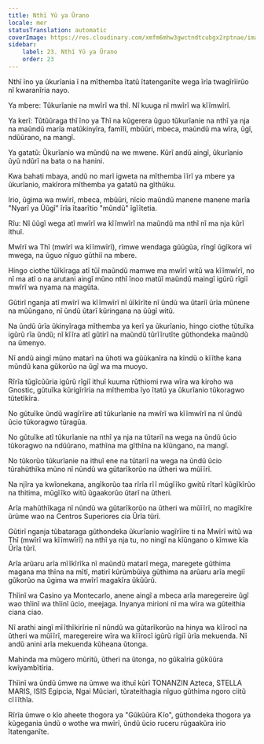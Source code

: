 ```yaml
---
title: Nthī Yũ ya Ũrano
locale: mer
statusTranslation: automatic
coverImage: https://res.cloudinary.com/xmfm6mhw3gwctndtcubgx2rptnae/image/upload/v1740468922/small_cover_tratado_de_psicologia_revolucionaria_a4c0dca4e0.webp
sidebar:
    label: 23. Nthī Yũ ya Ũrano
    order: 23
---
```

Nthĩ ĩno ya ũkurĩania ĩ na mĩthemba ĩtatũ ĩtatenganĩte wega ĩrĩa twagĩrĩirũo nĩ kwaranĩria nayo.

Ya mbere: Tũkurĩanie na mwĩrĩ wa thĩ. Nĩ kuuga nĩ mwĩrĩ wa kĩĩmwĩrĩ.

Ya kerĩ: Tũtũũraga thĩ ĩno ya Thĩ na kũgerera ũguo tũkurĩanie na nthĩ ya nja na maũndũ marĩa matũkinyĩra, famĩlĩ, mbũũri, mbeca, maũndũ ma wĩra, ũgĩ, ndũũrano, na mangĩ.

Ya gatatũ: Ũkurĩanio wa mũndũ na we mwene. Kũrĩ andũ aingĩ, ũkurĩanio ũyũ ndũrĩ na bata o na hanini.

Kwa bahati mbaya, andũ no marĩ igweta na mĩthemba ĩĩrĩ ya mbere ya ũkurĩanio, makĩrora mĩthemba ya gatatũ na gĩthũku.

Irio, ũgima wa mwĩrĩ, mbeca, mbũũri, nĩcio maũndũ manene manene marĩa "Nyarĩ ya Ũũgĩ" ĩrĩa ĩtaarĩtio "mũndũ" ĩgĩĩtetia.

Rĩu: Nĩ ũũgĩ wega atĩ mwĩrĩ wa kĩĩmwĩrĩ na maũndũ ma nthĩ nĩ ma nja kũrĩ ithuĩ.

Mwĩrĩ wa Thĩ (mwĩrĩ wa kĩĩmwĩrĩ), rĩmwe wendaga gũũgũa, rĩngĩ ũgĩkora wĩ mwega, na ũguo nĩguo gũthiĩ na mbere.

Hingo ciothe tũĩkĩraga atĩ tũĩ maũndũ mamwe ma mwĩrĩ witũ wa kĩĩmwĩrĩ, no nĩ ma atĩ o na arutani aingĩ mũno nthĩ ĩnoo matũĩ maũndũ maingĩ igũrũ rĩgiĩ mwĩrĩ wa nyama na magũta.

Gũtirĩ nganja atĩ mwĩrĩ wa kĩĩmwĩrĩ nĩ ũĩkĩrĩte nĩ ũndũ wa ũtariĩ ũrĩa mũnene na mũũngano, nĩ ũndũ ũtarĩ kũringana na ũũgĩ witũ.

Na ũndũ ũrĩa ũkinyĩraga mĩthemba ya kerĩ ya ũkurĩanio, hingo ciothe tũtuĩka igũrũ rĩa ũndũ; nĩ kĩĩra atĩ gũtirĩ na maũndũ tũrĩĩrutĩte gũthondeka maũndũ na ũmenyo.

Nĩ andũ aingĩ mũno matarĩ na ũhoti wa gũũkanĩra na kĩndũ o kĩĩthe kana mũndũ kana gũkorũo na ũgĩ wa ma muoyo.

Rĩrĩa tũgĩcũũria igũrũ rĩgiĩ ithuĩ kuuma rũthiomi rwa wĩra wa kiroho wa Gnostic, gũtuĩka kũrigĩrĩria na mĩthemba ĩyo ĩtatũ ya ũkurĩanio tũkoragwo tũtetĩkĩra.

No gũtuĩke ũndũ wagĩrĩire atĩ tũkurĩanie na mwĩrĩ wa kĩĩmwĩrĩ na nĩ ũndũ ũcio tũkoragwo tũragũa.

No gũtuĩke atĩ tũkurĩanie na nthĩ ya nja na tũtariĩ na wega na ũndũ ũcio tũkoragwo na ndũũrano, mathĩna ma gĩthĩna na kĩũngano, na mangĩ.

No tũkorũo tũkurĩanie na ithuĩ ene na tũtariĩ na wega na ũndũ ũcio tũrahũthĩka mũno nĩ nũndũ wa gũtarĩkorũo na ũtheri wa mũĩĩrĩ.

Na njĩra ya kwĩonekana, angĩkorũo taa rĩrĩa rĩĩ mũgĩĩko gwitũ rĩtarĩ kũgĩkĩrũo na thitima, mũgĩĩko witũ ũgaakorũo ũtarĩ na ũtheri.

Arĩa mahũthĩkaga nĩ nũndũ wa gũtarĩkorũo na ũtheri wa mũĩĩrĩ, no magĩkĩre ũrũme wao na Centros Superiores cia Ũrĩa tũrĩ.

Gũtirĩ nganja tũbataraga gũthondeka ũkurĩanio wagĩrĩire ti na Mwĩrĩ witũ wa Thĩ (mwĩrĩ wa kĩĩmwĩrĩ) na nthĩ ya nja tu, no ningĩ na kĩũngano o kĩmwe kĩa Ũrĩa tũrĩ.

Arĩa arũaru arĩa mĩĩkĩrĩka nĩ maũndũ matarĩ mega, maregete gũthima magana ma thĩna na mĩtĩ, matirĩ kũrũmbũiya gũthima na arũaru arĩa megiĩ gũkorũo na ũgima wa mwĩrĩ magakĩra ũkũũrũ.

Thĩinĩ wa Casino ya Montecarlo, anene aingĩ a mbeca arĩa maregereire ũgĩ wao thĩinĩ wa thĩinĩ ũcio, meejaga. Inyanya mirioni nĩ ma wĩra wa gũteithia ciana ciao.

Nĩ arathi aingĩ mĩĩthĩkirĩrie nĩ nũndũ wa gũtarĩkorũo na hinya wa kĩĩrocĩ na ũtheri wa mũĩĩrĩ, maregereire wĩra wa kĩĩrocĩ igũrũ rĩgiĩ ũrĩa mekuenda. Nĩ andũ anini arĩa mekuenda kũheana ũtonga.

Mahinda ma mũgero mũritũ, ũtheri na ũtonga, no gũkaĩria gũkũũra kwĩyambĩtĩria.

Thĩinĩ wa ũndũ ũmwe na ũmwe wa ithuĩ kũrĩ TONANZIN Azteca, STELLA MARIS, ISIS Egipcia, Ngai Mũciari, tũrateithagia nĩguo gũthima ngoro ciitũ cĩĩĩthĩa.

Rĩrĩa ũmwe o kĩo aheete thogora ya "Gũkũũra Kĩo", gũthondeka thogora ya kũgegania ũndũ o wothe wa mwĩrĩ, ũndũ ũcio ruceru rũgaakũra irio ĩtatenganĩte.
